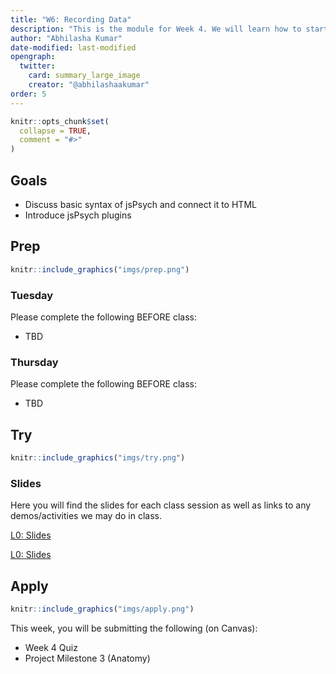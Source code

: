 ```yaml
---
title: "W6: Recording Data"
description: "This is the module for Week 4. We will learn how to start building different parts of an experiment using the platform jsPsych."
author: "Abhilasha Kumar"
date-modified: last-modified
opengraph:
  twitter:
    card: summary_large_image
    creator: "@abhilashaakumar"
order: 5
---
```


```r
knitr::opts_chunk$set(
  collapse = TRUE,
  comment = "#>"
)
```

## Goals

- Discuss basic syntax of jsPsych and connect it to HTML
- Introduce jsPsych plugins

## Prep 

:::::{.card .border .border-2 .border-info}
:::: {.grid .g-0}
::: {.g-col-3}
:::: {.card-body}

```r
knitr::include_graphics("imgs/prep.png")
```

::::
:::

::: {.g-col-9}
:::: {.card-body}
### Tuesday

Please complete the following BEFORE class:

- TBD

### Thursday

Please complete the following BEFORE class:

- TBD

::::
:::
::::
:::::

## Try {.mt-5}

:::::{.card .border .border-2 .border-info}
:::: {.grid .g-0}
::: {.g-col-3}
:::: {.card-body}

```r
knitr::include_graphics("imgs/try.png")
```

::::
:::

::: {.g-col-9}
:::: {.card-body}

### Slides

Here you will find the slides for each class session as well as links to any demos/activities we may do in class.

<a class="btn btn-outline-info" href="https://teaching-cognition.github.io/cognition/slides/L0_getting_started.pdf" role="button" target="_blank">L0: Slides</a>

<a class="btn btn-outline-info" href="https://teaching-cognition.github.io/cognition/slides/L0_getting_started.pdf" role="button" target="_blank">L0: Slides</a>


::::
:::


::::
:::::

## Apply {.mt-5}

:::::{.card .border .border-2 .border-info}
:::: {.grid .g-0}
::: {.g-col-3}
:::: {.card-body}

```r
knitr::include_graphics("imgs/apply.png")
```

::::
:::

::: {.g-col-9}
:::: {.card-body}

This week, you will be submitting the following (on Canvas):

- Week 4 Quiz
- Project Milestone 3 (Anatomy)

::::
:::


::::
:::::